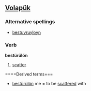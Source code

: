 ==[[Volapük]]==

===Alternative spellings===
*[[bestuyruyloyn]]

===Verb===
'''bestürülön'''

# [[scatter]]

====Derived terms===
*[[bestürülön]] me = to be [[scattered]] with